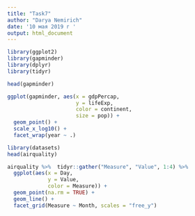 ```yaml
---
title: "Task7"
author: "Darya Nemirich"
date: '10 мая 2019 г '
output: html_document
---
```


```r
library(ggplot2)
library(gapminder)
library(dplyr)
library(tidyr)
```

```r
head(gapminder)
```

```r
ggplot(gapminder, aes(x = gdpPercap,
                      y = lifeExp,
                      color = continent,
                      size = pop)) +
  geom_point() +
  scale_x_log10() +
  facet_wrap(year ~ .)
```

```r
library(datasets)
head(airquality)
```
```r
airquality %>%  tidyr::gather("Measure", "Value", 1:4) %>% 
  ggplot(aes(x = Day,
             y = Value,
             color = Measure)) + 
  geom_point(na.rm = TRUE) +
  geom_line() +
  facet_grid(Measure ~ Month, scales = "free_y")
```

